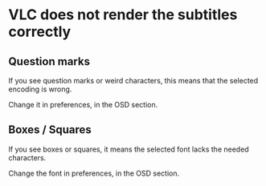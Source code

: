 =VLC does not render the subtitles correctly=

== Question marks ==
If you see question marks or weird characters, this means that the selected encoding is wrong.

Change it in preferences, in the OSD section.

== Boxes / Squares ==
If you see boxes or squares, it means the selected font lacks the needed characters.

Change the font in preferences, in the OSD section.

{{VSG}}